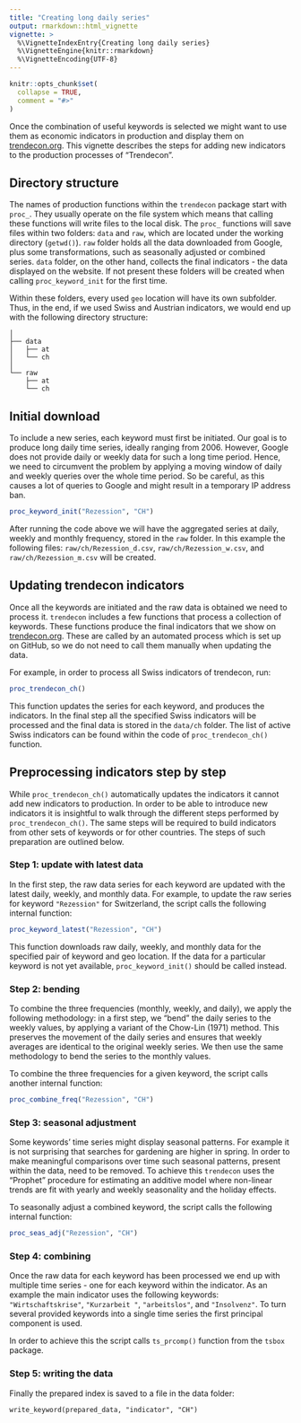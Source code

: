 ```yaml
---
title: "Creating long daily series"
output: rmarkdown::html_vignette
vignette: >
  %\VignetteIndexEntry{Creating long daily series}
  %\VignetteEngine{knitr::rmarkdown}
  %\VignetteEncoding{UTF-8}
---
```


```r
knitr::opts_chunk$set(
  collapse = TRUE,
  comment = "#>"
)
```

Once the combination of useful keywords is selected we might want to use them as economic indicators in production and display them on [trendecon.org](https://www.trendecon.org/). This vignette describes the steps for adding new indicators to the production processes of "Trendecon".

## Directory structure ##

The names of production functions within the `trendecon` package start with `proc_`.
They usually operate on the file system which means that calling these functions will write files to the local disk.
The `proc_` functions will save files within two folders: `data` and `raw`, which are located under the working directory (`getwd()`).
`raw` folder holds all the data downloaded from Google, plus some transformations, such as seasonally adjusted or combined series.
`data` folder, on the other hand, collects the final indicators - the data displayed on the website.
If not present these folders will be created when calling `proc_keyword_init` for the first time.

Within these folders, every used `geo` location will have its own subfolder.
Thus, in the end, if we used Swiss and Austrian indicators, we would end up with the following directory structure:

```
│
├── data
│   ├── at
│   └── ch
│
└── raw
    ├── at
    └── ch
```


## Initial download ##

To include a new series, each keyword must first be initiated.
Our goal is to produce long daily time series, ideally ranging from 2006.
However, Google does not provide daily or weekly data for such a long time period.
Hence, we need to circumvent the problem by applying a moving window of daily and weekly queries over the whole time period.
So be careful, as this causes a lot of queries to Google and might result in a temporary IP address ban.

```r
proc_keyword_init("Rezession", "CH")
```

After running the code above we will have the aggregated series at daily, weekly and monthly frequency, stored in the `raw` folder.
In this example the following files: `raw/ch/Rezession_d.csv`, `raw/ch/Rezession_w.csv`, and `raw/ch/Rezession_m.csv` will be created.


## Updating trendecon indicators ##

Once all the keywords are initiated and the raw data is obtained we need to process it.
`trendecon` includes a few functions that process a collection of keywords.
These functions produce the final indicators that we show on [trendecon.org](https://www.trendecon.org/).
These are called by an automated process which is set up on GitHub, so we do not need to call them manually when updating the data.

For example, in order to process all Swiss indicators of trendecon, run:

```r
proc_trendecon_ch()
```

This function updates the series for each keyword, and produces the indicators.
In the final step all the specified Swiss indicators will be processed and the final data is stored in the `data/ch` folder.
The list of active Swiss indicators can be found within the code of `proc_trendecon_ch()` function.


## Preprocessing indicators step by step  ##

While `proc_trendecon_ch()` automatically updates the indicators it cannot add new indicators to production.
In order to be able to introduce new indicators it is insightful to walk through the different steps performed by `proc_trendecon_ch()`.
The same steps will be required to build indicators from other sets of keywords or for other countries.
The steps of such preparation are outlined below.

### Step 1: update with latest data ###

In the first step, the raw data series for each keyword are updated with the latest daily, weekly, and monthly data.
For example, to update the raw series for keyword `"Rezession"` for Switzerland, the script calls the following internal function:

```r
proc_keyword_latest("Rezession", "CH")
```

This function downloads raw daily, weekly, and monthly data for the specified pair of keyword and geo location.
If the data for a particular keyword is not yet available, `proc_keyword_init()` should be called instead.

### Step 2: bending ###

To combine the three frequencies (monthly, weekly, and daily), we apply the following methodology: in a first step, we "bend" the daily series to the weekly values, by applying a variant of the Chow-Lin (1971) method.
This preserves the movement of the daily series and ensures that weekly averages are identical to the original weekly series.
We then use the same methodology to bend the series to the monthly values.

To combine the three frequencies for a given keyword, the script calls another internal function:

```r
proc_combine_freq("Rezession", "CH")
```

### Step 3: seasonal adjustment ###

Some keywords' time series might display seasonal patterns.
For example it is not surprising that searches for gardening are higher in spring.
In order to make meaningful comparisons over time such seasonal patterns, present within the data, need to be removed.
To achieve this `trendecon` uses the "Prophet" procedure for estimating an additive model where non-linear trends are fit with yearly and weekly seasonality and the holiday effects.

To seasonally adjust a combined keyword, the script calls the following internal function:

```r
proc_seas_adj("Rezession", "CH")
```

### Step 4: combining ###

Once the raw data for each keyword has been processed we end up with multiple time series - one for each keyword within the indicator.
As an example the main indicator uses the following keywords: `"Wirtschaftskrise"`, `"Kurzarbeit "`, `"arbeitslos"`, and `"Insolvenz"`.
To turn several provided keywords into a single time series the first principal component is used.

In order to achieve this the script calls `ts_prcomp()` function from the `tsbox` package.

### Step 5: writing the data ###

Finally the prepared index is saved to a file in the data folder:

```
write_keyword(prepared_data, "indicator", "CH")
```
